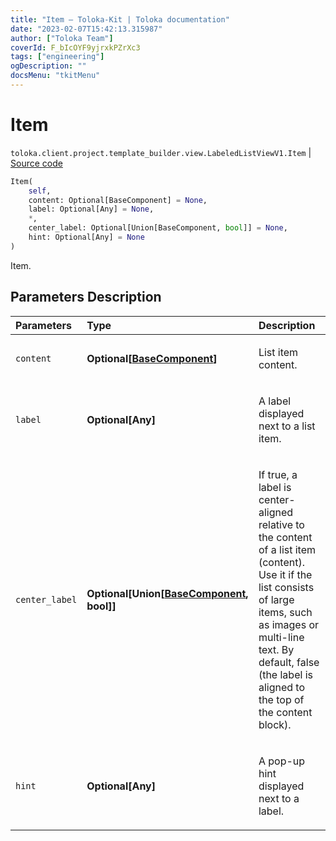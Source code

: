 ```yaml
---
title: "Item — Toloka-Kit | Toloka documentation"
date: "2023-02-07T15:42:13.315987"
author: ["Toloka Team"]
coverId: F_bIcOYF9yjrxkPZrXc3
tags: ["engineering"]
ogDescription: ""
docsMenu: "tkitMenu"
---
```


# Item
`toloka.client.project.template_builder.view.LabeledListViewV1.Item` | [Source code](https://github.com/Toloka/toloka-kit/blob/v1.1.3/src/client/project/template_builder/view.py#L258)

```python
Item(
    self,
    content: Optional[BaseComponent] = None,
    label: Optional[Any] = None,
    *,
    center_label: Optional[Union[BaseComponent, bool]] = None,
    hint: Optional[Any] = None
)
```

Item.

## Parameters Description

| Parameters | Type | Description |
| :----------| :----| :-----------|
`content`|**Optional\[[BaseComponent](/docs-new/toloka-kit/reference/toloka.client.project.template_builder.base.BaseComponent)\]**|<p>List item content.</p>
`label`|**Optional\[Any\]**|<p>A label displayed next to a list item.</p>
`center_label`|**Optional\[Union\[[BaseComponent](/docs-new/toloka-kit/reference/toloka.client.project.template_builder.base.BaseComponent), bool\]\]**|<p>If true, a label is center-aligned relative to the content of a list item (content). Use it if the list consists of large items, such as images or multi-line text. By default, false (the label is aligned to the top of the content block).</p>
`hint`|**Optional\[Any\]**|<p>A pop-up hint displayed next to a label.</p>
